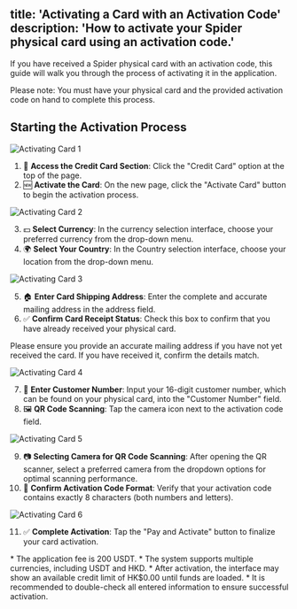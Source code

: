 title: 'Activating a Card with an Activation Code'
description: 'How to activate your Spider physical card using an activation code.'
---

<Info>
If you have received a Spider physical card with an activation code, this guide will walk you through the process of activating it in the application.
</Info>

<Tip>Please note: You must have your physical card and the provided activation code on hand to complete this process.</Tip>

## Starting the Activation Process

![Activating Card 1](https://open-2c.gitbook.com/url/preview/site_cuvt3/~gitbook/image?url=https%3A%2F%2F905664024-files.gitbook.io%2F%7E%2Ffiles%2Fv0%2Fb%2Fgitbook-x-prod.appspot.com%2Fo%2Fspaces%252FBdfmzoYxBtV1Xo4FcaHt%252Fuploads%252FzmXexPW0BXnbwgqUAAwl%252F112.png%3Falt%3Dmedia%26token%3Dee63314e-4572-435a-9508-14ba1428be95&width=768&dpr=4&quality=100&sign=76d0d048&sv=2)

1. 🏦 **Access the Credit Card Section**: Click the "Credit Card" option at the top of the page.
2. 🆕 **Activate the Card**: On the new page, click the "Activate Card" button to begin the activation process.

![Activating Card 2](https://open-2c.gitbook.com/url/preview/site_cuvt3/~gitbook/image?url=https%3A%2F%2F905664024-files.gitbook.io%2F%7E%2Ffiles%2Fv0%2Fb%2Fgitbook-x-prod.appspot.com%2Fo%2Fspaces%252FBdfmzoYxBtV1Xo4FcaHt%252Fuploads%252F7loIxQkCsxnAMfnpKjTH%252F113.png%3Falt%3Dmedia%26token%3Dfbb9d66b-b66b-4874-9e0e-b376fd2d5cc0&width=768&dpr=4&quality=100&sign=abe36910&sv=2)

3. 💵 **Select Currency**: In the currency selection interface, choose your preferred currency from the drop-down menu.
4. 🌍 **Select Your Country**: In the Country selection interface, choose your location from the drop-down menu.

![Activating Card 3](https://open-2c.gitbook.com/url/preview/site_cuvt3/~gitbook/image?url=https%3A%2F%2F905664024-files.gitbook.io%2F%7E%2Ffiles%2Fv0%2Fb%2Fgitbook-x-prod.appspot.com%2Fo%2Fspaces%252FBdfmzoYxBtV1Xo4FcaHt%252Fuploads%252F4HwCOZ1vJdG05DVD0Pyz%252F114.png%3Falt%3Dmedia%26token%3D95fbd928-42e3-415a-b264-8cef175f8ccf&width=768&dpr=4&quality=100&sign=796aaaa5&sv=2)

5. 🏠 **Enter Card Shipping Address**: Enter the complete and accurate mailing address in the address field.
6. ✅ **Confirm Card Receipt Status**: Check this box to confirm that you have already received your physical card.

<Warning>Please ensure you provide an accurate mailing address if you have not yet received the card. If you have received it, confirm the details match.</Warning>

![Activating Card 4](https://open-2c.gitbook.com/url/preview/site_cuvt3/~gitbook/image?url=https%3A%2F%2F905664024-files.gitbook.io%2F%7E%2Ffiles%2Fv0%2Fb%2Fgitbook-x-prod.appspot.com%2Fo%2Fspaces%252FBdfmzoYxBtV1Xo4FcaHt%252Fuploads%252FT6PAkc3iN8TdloxejTXi%252F115.png%3Falt%3Dmedia%26token%3D077665e7-4aea-4741-bb1a-63ed4f90cd47&width=768&dpr=4&quality=100&sign=1b30f42f&sv=2)

7. 📲 **Enter Customer Number**: Input your 16-digit customer number, which can be found on your physical card, into the "Customer Number" field.
8. 🖼️ **QR Code Scanning**: Tap the camera icon next to the activation code field.

![Activating Card 5](https://open-2c.gitbook.com/url/preview/site_cuvt3/~gitbook/image?url=https%3A%2F%2F905664024-files.gitbook.io%2F%7E%2Ffiles%2Fv0%2Fb%2Fgitbook-x-prod.appspot.com%2Fo%2Fspaces%252FBdfmzoYxBtV1Xo4FcaHt%252Fuploads%252FYUofRqXi609Ylqv7tTXk%252F116.png%3Falt%3Dmedia%26token%3D6107e0b7-408d-4e35-98aa-ee2c13ca3f7b&width=768&dpr=4&quality=100&sign=6f3f3e86&sv=2)

9. 📷 **Selecting Camera for QR Code Scanning**: After opening the QR scanner, select a preferred camera from the dropdown options for optimal scanning performance.
10. 📱 **Confirm Activation Code Format**: Verify that your activation code contains exactly 8 characters (both numbers and letters).

![Activating Card 6](https://open-2c.gitbook.com/url/preview/site_cuvt3/~gitbook/image?url=https%3A%2F%2F905664024-files.gitbook.io%2F%7E%2Ffiles%2Fv0%2Fb%2Fgitbook-x-prod.appspot.com%2Fo%2Fspaces%252FBdfmzoYxBtV1Xo4FcaHt%252Fuploads%252FxY2O2XBLjbhDKyQEtIRf%252F117.png%3Falt%3Dmedia%26token%3D8653a3e8-092b-4618-b6b3-2b763f6cd43a&width=768&dpr=4&quality=100&sign=518be34a&sv=2)

11. ✅ **Complete Activation**: Tap the "Pay and Activate" button to finalize your card activation.

<Tip>
* The application fee is 200 USDT.
* The system supports multiple currencies, including USDT and HKD.
* After activation, the interface may show an available credit limit of HK$0.00 until funds are loaded.
* It is recommended to double-check all entered information to ensure successful activation.
</Tip>
